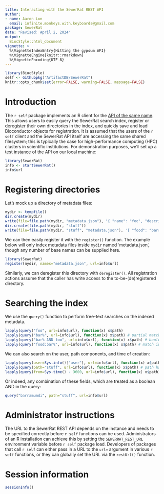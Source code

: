 ```yaml
---
title: Interacting with the SewerRat REST API
author:
- name: Aaron Lun
  email: infinite.monkeys.with.keyboards@gmail.com
package: SewerRat
date: "Revised: April 2, 2024"
output:
  BiocStyle::html_document
vignette: >
  %\VignetteIndexEntry{Hitting the gypsum API}
  %\VignetteEngine{knitr::rmarkdown}
  %\VignetteEncoding{UTF-8}
---
```


```r
library(BiocStyle)
self <- Githubpkg("ArtifactDB/SewerRat")
knitr::opts_chunk$set(error=FALSE, warning=FALSE, message=FALSE)
```

# Introduction

The `r self` package implements an R client for the [API of the same name](https://github.com/ArtifactDB/SewerRat).
This allows users to easily query the SewerRat search index, register or deregister their own directories in the index, and quickly save and load Bioconductor objects for registration.
It is assumed that the users of the `r self` client and the SewerRat API itself are accessing the same shared filesystem;
this is typically the case for high-performance computing (HPC) clusters in scientific institutions.
For demonstration purposes, we'll set up a test instance of the API on our local machine:

```r
library(SewerRat)
info <- startSewerRat()
info$url
```

# Registering directories

Let's mock up a directory of metadata files:

```r
mydir <- tempfile()
dir.create(mydir)
write(file=file.path(mydir, "metadata.json"), '{ "name": "foo", "description": "bar" }')
dir.create(file.path(mydir, "stuff"))
write(file=file.path(mydir, "stuff", "metadata.json"), '{ "food": "barramundi" }')
```

We can then easily register it with the `register()` function.
The example below will only index metadata files inside `mydir` named 'metadata.json', though any number of base names can be supplied here.

```r
library(SewerRat)
register(mydir, names="metadata.json", url=info$url) 
```

Similarly, we can deregister this directory with `deregister()`.
All registration actions assume that the caller has write access to the to-be-(de)registered directory.

# Searching the index

We use the `query()` function to perform free-text searches on the indexed metadata.

```r
lapply(query("foo", url=info$url), function(x) x$path)
lapply(query("bar%", url=info$url), function(x) x$path) # partial match to 'bar...'
lapply(query("bar% AND foo", url=info$url), function(x) x$path) # boolean operations
lapply(query("food:bar%", url=info$url), function(x) x$path) # match in the 'food' field
```

We can also search on the user, path components, and time of creation:

```r
lapply(query(user=Sys.info()["user"], url=info$url), function(x) x$path) # created by myself
lapply(query(path="stuff", url=info$url), function(x) x$path) # path has 'stuff' in it
lapply(query(from=Sys.time() - 3600, url=info$url), function(x) x$path) # created less than 1 hour ago
```

Or indeed, any combination of these fields, which are treated as a boolean AND in the query:

```r
query("barramundi", path="stuff", url=info$url)
```

# Administrator instructions

The URL to the SewerRat REST API depends on the instance and needs to be specified correctly before `r self` functions can be used.
Administrators of an R installation can achieve this by setting the `SEWERRAT_REST_URL` environment variable before `r self` package load.
Developers of packages that call `r self` can either pass in a URL to the `url=` argument in various `r self` functions,
or they can globally set the URL via the `restUrl()` function.

# Session information {-}

```r
sessionInfo()
```
